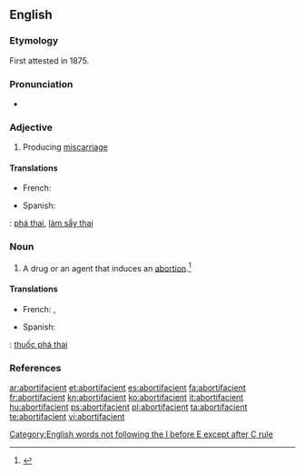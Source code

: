 ==English==

===Etymology===
First attested in 1875. {{suffix|abortion|facient|t2=causing an}}

===Pronunciation===
* {{a|US}} {{IPA|/ə.ˌbɔɹ.tə.ˈfeɪ.ʃənt/|/ə.ˌbɔɹ.də.ˈfeɪ.ʃənt/}}

===Adjective===
{{en-adj}}

# Producing [[miscarriage]]

====Translations====
{{trans-top|producing miscarriage}}
* French: {{t|fr|abortif}}
{{trans-mid}}
* Spanish: {{t+|es|abortivo}}
{{trans-bottom}}

{{checktrans}}
{{ttbc|vi}}: [[phá thai]], [[làm sẩy thai]]

===Noun===
{{en-noun}}

# {{pharmacology}} A drug or an agent that induces an [[abortion]].<ref>{{reference-book | last =| first = | authorlink =  | coauthors =  | editor =Gove, Philip Babcock    | others =  | title = Webster's Third International Dictionary of the English Language Unabridged | origdate =  | origyear = 1909 | origmonth =  | url =  | format =  | accessdate =  | accessyear =  | accessmonth =  | edition =  | date =  | year =1976  | month =  | publisher =G. & C. Merriam Co.  | location = Springfield, MA | language =  | id =  | doi = | isbn =0-87779-101-5 | lccn = | ol = | pages =5| chapter =  | chapterurl =  | quote =}}</ref>

====Translations====
{{trans-top|agent that causes premature delivery}}
* French: {{t|fr|abortif|m}}, {{t|fr|remède abortif|m}}
{{trans-mid}}
* Spanish: {{t+|es|abortivo|m}}
{{trans-bottom}}

{{checktrans}}
{{ttbc|vi}}: [[thuốc phá thai]]

===References===
<references/>

[[Category:English words not following the I before E except after C rule]]

[[ar:abortifacient]]
[[et:abortifacient]]
[[es:abortifacient]]
[[fa:abortifacient]]
[[fr:abortifacient]]
[[kn:abortifacient]]
[[ko:abortifacient]]
[[it:abortifacient]]
[[hu:abortifacient]]
[[ps:abortifacient]]
[[pl:abortifacient]]
[[ta:abortifacient]]
[[te:abortifacient]]
[[vi:abortifacient]]
